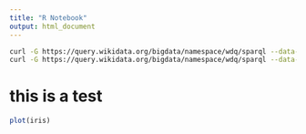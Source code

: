 ```yaml
---
title: "R Notebook"
output: html_document
---
```


```bash
curl -G https://query.wikidata.org/bigdata/namespace/wdq/sparql --data-urlencode query="$(< query_entreprises.sparql)" -H 'Accept: text/csv' > entreprises.csv
curl -G https://query.wikidata.org/bigdata/namespace/wdq/sparql --data-urlencode query="$(< query_etablissements.sparql)" -H 'Accept: text/csv' > etablissements.csv
```

# this is a test

```r
plot(iris)
```

